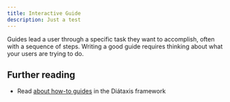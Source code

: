 ```yaml
---
title: Interactive Guide
description: Just a test
---
```



Guides lead a user through a specific task they want to accomplish, often with a sequence of steps.
Writing a good guide requires thinking about what your users are trying to do.

<Box isBig />

## Further reading

- Read [about how-to guides](https://diataxis.fr/how-to-guides/) in the Diátaxis framework
